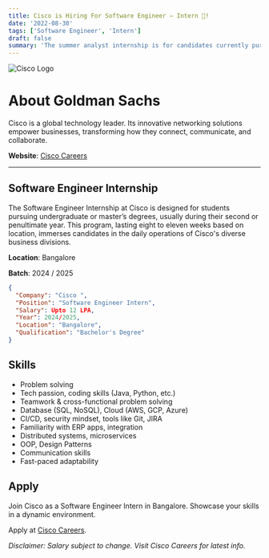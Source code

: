 ```yaml
---
title: Cisco is Hiring For Software Engineer – Intern 🤩!
date: '2022-08-30'
tags: ['Software Engineer', 'Intern']
draft: false
summary: 'The summer analyst internship is for candidates currently pursuing an undergraduate/master’s degree and is usually undertaken during the second...'
---
```

![Cisco Logo](https://4to5jack.com/wp-content/uploads/2020/02/cisco-featured2-1-750x400.jpg)


# About Goldman Sachs
Cisco is a global technology leader. Its innovative networking solutions empower businesses, transforming how they connect, communicate, and collaborate.

**Website**: [Cisco Careers](https://jobs.cisco.com/jobs/ProjectDetail/Software-Engineer-Internal-Applications-Intern-India-UHR/1404509)


---

## Software Engineer Internship
The Software Engineer Internship at Cisco is designed for students pursuing undergraduate or master’s degrees, usually during their second or penultimate year. This program, lasting eight to eleven weeks based on location, immerses candidates in the daily operations of Cisco's diverse business divisions.

**Location**: Bangalore

**Batch**: 2024 / 2025

```json
{
  "Company": "Cisco ",
  "Position": "Software Engineer Intern",
  "Salary": Upto 12 LPA,
  "Year": 2024/2025,
  "Location": "Bangalore",
  "Qualification": "Bachelor's Degree"
}
```


## Skills

- Problem solving
- Tech passion, coding skills (Java, Python, etc.)
- Teamwork & cross-functional problem solving
- Database (SQL, NoSQL), Cloud (AWS, GCP, Azure)
- CI/CD, security mindset, tools like Git, JIRA
- Familiarity with ERP apps, integration
- Distributed systems, microservices
- OOP, Design Patterns
- Communication skills
- Fast-paced adaptability

## Apply

Join Cisco as a Software Engineer Intern in Bangalore. Showcase your skills in a dynamic environment.

Apply at [Cisco Careers](https://jobs.cisco.com/jobs/ProjectDetail/Software-Engineer-Internal-Applications-Intern-India-UHR/1404509).

*Disclaimer: Salary subject to change. Visit Cisco Careers for latest info.*